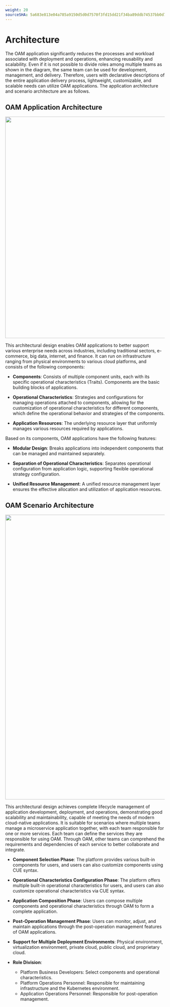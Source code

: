 ```yaml
---
weight: 20
sourceSHA: 5a683e813e04a785a9150d5d0d7570f3fd15dd21f34ba89ddb74537bb0d7ee75
---
```


# Architecture

The OAM application significantly reduces the processes and workload associated with deployment and operations, enhancing reusability and scalability. Even if it is not possible to divide roles among multiple teams as shown in the diagram, the same team can be used for development, management, and delivery. Therefore, users with declarative descriptions of the entire application delivery process, lightweight, customizable, and scalable needs can utilize OAM applications. The application architecture and scenario architecture are as follows.

## OAM Application Architecture

<img src="./assets/00-oam_architecture.png" width="700" />

This architectural design enables OAM applications to better support various enterprise needs across industries, including traditional sectors, e-commerce, big data, internet, and finance. It can run on infrastructure ranging from physical environments to various cloud platforms, and consists of the following components:

- **Components**: Consists of multiple component units, each with its specific operational characteristics (Traits). Components are the basic building blocks of applications.

- **Operational Characteristics**: Strategies and configurations for managing operations attached to components, allowing for the customization of operational characteristics for different components, which define the operational behavior and strategies of the components.

- **Application Resources**: The underlying resource layer that uniformly manages various resources required by applications.

Based on its components, OAM applications have the following features:

- **Modular Design**: Breaks applications into independent components that can be managed and maintained separately.

- **Separation of Operational Characteristics**: Separates operational configuration from application logic, supporting flexible operational strategy configuration.

- **Unified Resource Management**: A unified resource management layer ensures the effective allocation and utilization of application resources.

## OAM Scenario Architecture

<img src="./assets/00-oam_overview.png" width="900" />

This architectural design achieves complete lifecycle management of application development, deployment, and operations, demonstrating good scalability and maintainability, capable of meeting the needs of modern cloud-native applications. It is suitable for scenarios where multiple teams manage a microservice application together, with each team responsible for one or more services. Each team can define the services they are responsible for using OAM. Through OAM, other teams can comprehend the requirements and dependencies of each service to better collaborate and integrate.

- **Component Selection Phase**: The platform provides various built-in components for users, and users can also customize components using CUE syntax.

- **Operational Characteristics Configuration Phase**: The platform offers multiple built-in operational characteristics for users, and users can also customize operational characteristics via CUE syntax.

- **Application Composition Phase**: Users can compose multiple components and operational characteristics through OAM to form a complete application.

- **Post-Operation Management Phase**: Users can monitor, adjust, and maintain applications through the post-operation management features of OAM applications.

- **Support for Multiple Deployment Environments**: Physical environment, virtualization environment, private cloud, public cloud, and proprietary cloud.

- **Role Division**:
  - Platform Business Developers: Select components and operational characteristics.
  - Platform Operations Personnel: Responsible for maintaining infrastructure and the Kubernetes environment.
  - Application Operations Personnel: Responsible for post-operation management.
